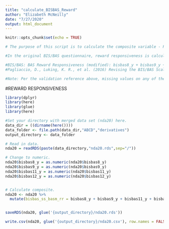 ```yaml
---
title: "calculate_BISBAS_Reward"
author: "Elizabeth McNeilly"
date: "7/27/2020"
output: html_document
---
```


```r
knitr::opts_chunk$set(echo = TRUE)

# The purpose of this script is to calculate the composite variable - Reward Responsiveness - from the BIS/BAS questionnaire (Carver, C. S., & White, T. L., 1994.

#In the original BIS/BAS questionnaire, reward responsiveness is calculated by a sum of items 4, 7, 14, 18, 23. The ABCD delivered version has these items as 8,9,10,11,12. (I have cross-checked them with the original BIS/BAS to confirm.) In DEAP, the composite RR variable states that it has been "modified" and has the RR items as only 8, 9, 11, 12 (not 10 = I get thrilled when good things happen to me.). It is possible that they left this out because the original wording of the statement is "When good things happen to me, it affects me strongly."

#BIS/BAS: BAS Reward Responsiveness (modified): bisbas8_y + bisbas9_y + bisbas11_y + bisbas12_y; Validation: All items must be answered.
#Pagliaccio, D., Luking, K. R., et al. (2016) Revising the BIS/BAS Scale to study development: Measurement invariance and normative effects of age and sex from childhood through adulthood. Psychol Assess 28(4): 429-442.

#Note: Per the validation reference above, missing values on any of the RR subscale items will render the subscale NA.
```


#REWARD RESPONSIVENESS
```r

library(dplyr)
library(here)
library(glue)
library(here)

#Set your directory with merged data set (nda20) here.
data_dir = ((dirname(here()))) 
data_folder <- file.path(data_dir,"ABCD","derivatives")
output_directory <- data_folder

# Read in data.
nda20 = readRDS(paste(data_directory,"nda20.rds",sep="/"))

# Change to numeric.
nda20$bisbas8_y = as.numeric(nda20$bisbas8_y)
nda20$bisbas9_y = as.numeric(nda20$bisbas9_y)
nda20$bisbas11_y = as.numeric(nda20$bisbas11_y)
nda20$bisbas12_y = as.numeric(nda20$bisbas12_y)


# Calculate composite.
nda20 <- nda20 %>%
  mutate(bisbas_ss_basm_rr = bisbas8_y + bisbas9_y + bisbas11_y + bisbas12_y)


saveRDS(nda20, glue('{output_directory}/nda20.rds'))

write.csv(nda20, glue('{output_directory}/nda20.csv'), row.names = FALSE)
```